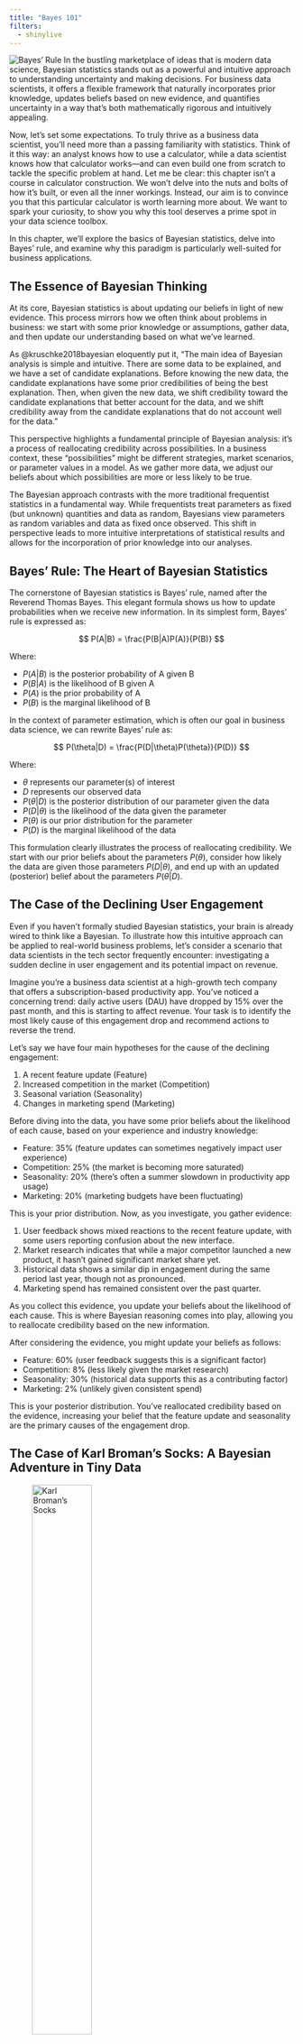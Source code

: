 ```yaml
---
title: "Bayes 101"
filters:
  - shinylive
---
```


![Bayes' Rule](img/bayes.webp){.lightbox}
In the bustling marketplace of ideas that is modern data science, Bayesian
statistics stands out as a powerful and intuitive approach to understanding
uncertainty and making decisions. For business data scientists, it offers a
flexible framework that naturally incorporates prior knowledge, updates beliefs
based on new evidence, and quantifies uncertainty in a way that's both
mathematically rigorous and intuitively appealing.

Now, let's set some expectations. To truly thrive as a business data scientist,
you'll need more than a passing familiarity with statistics. Think of it this
way: an analyst knows how to use a calculator, while a data scientist knows how
that calculator works—and can even build one from scratch to tackle the specific
problem at hand. Let me be clear: this chapter isn't a course in calculator
construction. We won't delve into the nuts and bolts of how it's built, or even
all the inner workings. Instead, our aim is to convince you that this particular
calculator is worth learning more about. We want to spark your curiosity, to
show you why this tool deserves a prime spot in your data science toolbox.

In this chapter, we'll explore the basics of Bayesian statistics, delve into
Bayes' rule, and examine why this paradigm is particularly well-suited for
business applications.

## The Essence of Bayesian Thinking

At its core, Bayesian statistics is about updating our beliefs in light of new
evidence. This process mirrors how we often think about problems in business: we
start with some prior knowledge or assumptions, gather data, and then update our
understanding based on what we've learned.

As @kruschke2018bayesian eloquently put it, "The main idea of Bayesian analysis
is simple and intuitive. There are some data to be explained, and we have a set
of candidate explanations. Before knowing the new data, the candidate
explanations have some prior credibilities of being the best explanation. Then,
when given the new data, we shift credibility toward the candidate explanations
that better account for the data, and we shift credibility away from the
candidate explanations that do not account well for the data."

This perspective highlights a fundamental principle of Bayesian analysis: it's a
process of reallocating credibility across possibilities. In a business context,
these "possibilities" might be different strategies, market scenarios, or
parameter values in a model. As we gather more data, we adjust our beliefs about
which possibilities are more or less likely to be true.

The Bayesian approach contrasts with the more traditional frequentist statistics
in a fundamental way. While frequentists treat parameters as fixed (but unknown)
quantities and data as random, Bayesians view parameters as random variables and
data as fixed once observed. This shift in perspective leads to more intuitive
interpretations of statistical results and allows for the incorporation of prior
knowledge into our analyses.

## Bayes' Rule: The Heart of Bayesian Statistics

The cornerstone of Bayesian statistics is Bayes' rule, named after the Reverend
Thomas Bayes. This elegant formula shows us how to update probabilities when we
receive new information. In its simplest form, Bayes' rule is expressed as:

$$
P(A|B) = \frac{P(B|A)P(A)}{P(B)}
$$

Where:

  - $P(A|B)$ is the posterior probability of A given B
  - $P(B|A)$ is the likelihood of B given A
  - $P(A)$ is the prior probability of A
  - $P(B)$ is the marginal likelihood of B

In the context of parameter estimation, which is often our goal in business data
science, we can rewrite Bayes' rule as:

$$
P(\theta|D) = \frac{P(D|\theta)P(\theta)}{P(D)}
$$

Where:

  - $\theta$ represents our parameter(s) of interest
  - $D$ represents our observed data
  - $P(\theta|D)$ is the posterior distribution of our parameter given the data
  - $P(D|\theta)$ is the likelihood of the data given the parameter
  - $P(\theta)$ is our prior distribution for the parameter
  - $P(D)$ is the marginal likelihood of the data
  
This formulation clearly illustrates the process of reallocating credibility. We
start with our prior beliefs about the parameters $P(\theta)$, consider how
likely the data are given those parameters $P(D|\theta)$, and end up with an
updated (posterior) belief about the parameters $P(\theta|D)$.  

## The Case of the Declining User Engagement

Even if you haven't formally studied Bayesian statistics, your brain is already
wired to think like a Bayesian. To illustrate how this intuitive approach can be
applied to real-world business problems, let's consider a scenario that data
scientists in the tech sector frequently encounter: investigating a sudden
decline in user engagement and its potential impact on revenue.

Imagine you're a business data scientist at a high-growth tech company that
offers a subscription-based productivity app. You've noticed a concerning trend:
daily active users (DAU) have dropped by 15% over the past month, and this is
starting to affect revenue. Your task is to identify the most likely cause of
this engagement drop and recommend actions to reverse the trend.

Let's say we have four main hypotheses for the cause of the declining
engagement:

1.  A recent feature update (Feature)
2.  Increased competition in the market (Competition)
3.  Seasonal variation (Seasonality)
4.  Changes in marketing spend (Marketing)

Before diving into the data, you have some prior beliefs about the likelihood of
each cause, based on your experience and industry knowledge:

  - Feature: 35% (feature updates can sometimes negatively impact user
    experience)
  - Competition: 25% (the market is becoming more saturated)
  - Seasonality: 20% (there's often a summer slowdown in productivity app usage)
  - Marketing: 20% (marketing budgets have been fluctuating)

This is your prior distribution. Now, as you investigate, you gather evidence:

1.  User feedback shows mixed reactions to the recent feature update, with some
    users reporting confusion about the new interface.
2.  Market research indicates that while a major competitor launched a new
    product, it hasn't gained significant market share yet.
3.  Historical data shows a similar dip in engagement during the same period
    last year, though not as pronounced.
4.  Marketing spend has remained consistent over the past quarter.

As you collect this evidence, you update your beliefs about the likelihood of
each cause. This is where Bayesian reasoning comes into play, allowing you to
reallocate credibility based on the new information.

After considering the evidence, you might update your beliefs as follows:

  - Feature: 60% (user feedback suggests this is a significant factor)
  - Competition: 8% (less likely given the market research)
  - Seasonality: 30% (historical data supports this as a contributing factor)
  - Marketing: 2% (unlikely given consistent spend)

This is your posterior distribution. You've reallocated credibility based on the
evidence, increasing your belief that the feature update and seasonality are the
primary causes of the engagement drop.

## The Case of Karl Broman's Socks: A Bayesian Adventure in Tiny Data

![Karl Broman's Socks](img/socks.png){fig-alt="[Karl Broman's Socks](https://x.com/kwbroman/status/523221976001679360)" fig-align="center" width=50%}

To illustrate the power of Bayesian thinking, even with limited data, let's
consider an intriguing example from Rasmus Bååth's Blog, which he calls "Tiny
Data, Approximate Bayesian Computation and the Socks of Karl Broman" (see
[original blog
post](https://www.sumsar.net/blog/2014/10/tiny-data-and-the-socks-of-karl-broman/)).
The problem is deceptively simple: Given that [Karl Broman has 11 unique socks
in his laundry](https://x.com/kwbroman/status/523221976001679360), how many
socks does he have in total? This is a perfect example of what Bååth calls "Tiny
Data" - a situation where we have very limited information but still need to
make an inference. It's a scenario that business data scientists often face,
where decisions need to be made with incomplete information.

### The Bayesian Approach to the Sock Problem

Bååth tackles this problem using Approximate Bayesian Computation (ABC), an
intuitive albeit computationally intensive method (see @rubin1984bayesianly).

In this Bayesian adventure, we begin with two crucial pieces of information,
encoded as prior probability distributions. The number of socks is a count
variable, so we'll employ a negative binomial data generating process. (We delve
into this topic in more detail in @sec-negative-binomial.) For now, let's follow
Bååth's lead and set ($\mu = 30$) and (size = 4).



```r
library(ggplot2)
# Dataframe of possible sock counts
sock_counts <- data.frame(n_socks = 0:100)

# Calculate probabilities from the negative binomial distribution
sock_counts$probability <- dnbinom(sock_counts$n_socks, mu = 30, size = 4)

# Create the histogram
ggplot(sock_counts, aes(x = n_socks, y = probability)) +
  geom_col(fill = "skyblue", color = "black") +
  theme_minimal() +
  labs(x = "Total Number of Socks", y = "Probability") +
  ggtitle("Prior Distribution for Total Number of Socks")
```

Next, we need to specify our beliefs about the proportion of socks that have a
pair. For this, we can use a beta data generating process. To remain consistent
with the blog post, we'll set shape1 = 15 and shape2 = 2. This distribution is
skewed towards higher values, suggesting a belief that most socks in a laundry
pile are likely to be paired. The parameters indicate an expectation
around 0.88, reflecting the common experience that unmatched socks are less
frequent.

```r
# Create a sequence of proportions from 0 to 1
proportions <- seq(0, 1, length.out = 100)

# Calculate density values from the beta distribution
density_values <- dbeta(proportions, shape1 = 15, shape2 = 2)

# Create the density plot
ggplot(data.frame(proportion = proportions, density = density_values),
       aes(x = proportion, y = density)) +
  geom_line(color = "darkgreen") +
  theme_minimal() +
  labs(x = "Proportion of Paired Socks", y = "Density") +
  ggtitle("Prior Distribution for Proportion of Paired Socks")
```

These prior distributions encapsulate our initial beliefs before we observe any
data. The Bayesian approach elegantly allows us to update these beliefs based on
the evidence, leading to more informed posterior distributions.

Now, let's craft the R code for simulating draws from this data generating
process.

```r
library(dplyr)
library(furrr)
library(patchwork)

set.seed(123)

# Enable parallel processing with the number of cores available
plan(multisession, workers = availableCores())

# Define the number of socks picked
n_picked <- 11

# Improved simulation function
simulate_socks <- function(n_picked) {
  # Generate total number of socks from prior
  n_socks <- rnbinom(1, mu = 30, size = 4)
  
  # Generate proportion of paired socks from prior
  prop_pairs <- rbeta(1, shape1 = 15, shape2 = 2)
  
  # Calculate number of pairs and odd socks
  n_pairs <- round(floor(n_socks / 2) * prop_pairs)
  n_odd <- n_socks - n_pairs * 2
  
  # Simulate picking socks
  socks <- rep(seq_len(n_pairs + n_odd), rep(c(2, 1), c(n_pairs, n_odd)))
  picked_socks <- sample(socks, size = min(n_picked, n_socks))
  sock_counts <- table(picked_socks)
  
  # Return results
  tibble(
    unique = sum(sock_counts == 1),
    pairs = sum(sock_counts == 2),
    n_socks = n_socks,
    n_pairs = n_pairs,
    n_odd = n_odd,
    prop_pairs = prop_pairs
  )
}

# Run simulations
n_sims <- 100000
sock_sim <- future_map_dfr(1:n_sims, ~simulate_socks(n_picked))

# Filter for matching simulations (11 unique socks, 0 pairs)
post_samples <- sock_sim %>%
  filter(unique == 11, pairs == 0)
```

This code implements the ABC method, which is a perfect illustration of the
"reallocation of credibility across possibilities" that Kruschke and Liddell
describe:

1.  We define prior distributions for the total number of socks (negative
    binomial) and the proportion of paired socks (beta). These represent our
    initial beliefs about the possibilities.
2.  We create a generative model that simulates picking socks from a laundry
    pile.
3.  We run this simulation many times (100,000 in this case), each time
    generating a possible scenario.
4.  We keep only those simulations that match our observed data (11 unique
    socks, 0 pairs). This step is where we reallocate credibility, focusing on
    the possibilities that are consistent with our observation.
5.  We analyze the results by calculating median values from the retained
    samples, which represent our updated beliefs.

### Visualizing the Results

```r
# Prepare data for plotting
prior_data <- sock_sim %>%
  count(n_socks) %>%
  mutate(prop = n / sum(n),
         type = "Prior")

posterior_data <- post_samples %>%
  count(n_socks) %>%
  mutate(prop = n / sum(n),
         type = "Posterior")

plot_data <- bind_rows(prior_data, posterior_data)

# Plot prior and posterior distributions
p1 <- ggplot(plot_data, aes(x = n_socks, y = prop, fill = type)) +
  geom_col(position = "dodge", alpha = 0.7) +
  scale_fill_manual(values = c("Prior" = "lightgreen", "Posterior" = "skyblue")) +
  labs(title = "Prior and Posterior Distributions of Total Socks",
       x = "Number of Socks", y = "", fill = "Distribution") +
  theme_minimal() +
  theme(legend.position = "top")

# Plot the posterior distribution of pairs and odd socks
p2 <- ggplot(post_samples, aes(x = n_pairs, y = n_odd)) +
  geom_hex(bins = 30) +
  scale_fill_viridis_c() +
  labs(title = "Joint Posterior Distribution of Pairs and Odd Socks",
       x = "Number of Pairs", y = "Number of Odd Socks") +
  theme_minimal()

# Combine plots
p1 / p2
```

### Results and Interpretation

After running this model, our best guess (median of the posterior) is that Karl
Broman has approximately:

```r
# Calculate summary statistics
summary_stats <- post_samples %>%
  summarize(
    median_socks = median(n_socks),
    median_pairs = median(n_pairs),
    median_odd = median(n_odd),
    ci_lower_socks = quantile(n_socks, 0.025),
    ci_upper_socks = quantile(n_socks, 0.975)
  )

```

  - Total socks: `r summary_stats$median_socks`
  (95% CI: `r summary_stats$ci_lower_socks` - `r summary_stats$ci_upper_socks`)
  - Pairs of socks: `r summary_stats$median_pairs`
  - Odd socks: `r summary_stats$median_odd`



Remarkably, when Karl later revealed the actual numbers, it turned out there
were 21 pairs and 3 odd socks, totaling 45 socks. The estimate is surprisingly
close, considering we only had one piece of information to work with! The
visualizations provide additional insights:

The first plot shows how our beliefs about the total number of socks changed
from the prior (green) to the posterior (blue) distribution after incorporating
the data. This is a clear visualization of the reallocation of credibility
across possibilities. The second plot illustrates the joint posterior
distribution of pairs and odd socks, showing the range of plausible combinations
given our model and data.

This example beautifully illustrates several key aspects of Bayesian thinking:

1.  Incorporation of prior knowledge: The model uses reasonable priors based on
    general knowledge about sock ownership.
2.  Handling uncertainty: The posterior distribution provides a range of
    plausible values, not just a point estimate.
3.  Learning from limited data: Even with just one piece of information (11
    unique socks), we can make a surprisingly accurate inference.
4.  Flexibility: The ABC approach allows us to work with a complex model that
    would be difficult to handle with traditional methods.
5.  Reallocation of credibility: We start with a wide range of possibilities and
    narrow down to those most consistent with our observation.

In business contexts, we often face similar situations - limited data combined
with domain expertise or prior experience. The sock example, while whimsical,
demonstrates how Bayesian methods can be powerful in such real-world scenarios.
As we progress through this book, we'll explore how these principles can be
applied to more complex business problems.

As Kruschke and Liddell (2018) point out, one of the key advantages of Bayesian
analysis is that "the posterior distribution can be directly examined to see
which parameter values are most credible, and what range of parameter values
covers the most credible values." This direct interpretation is particularly
valuable in business settings, where we often need to communicate results to
non-technical stakeholders.

For instance, in our sock example, we can straightforwardly say that 
"there's a 95% probability that the total number of socks is between
`r summary_stats$ci_lower_socks` and `r summary_stats$ci_upper_socks`."
This statement is intuitive and directly addresses the uncertainty in our
estimate, which is crucial for informed decision-making.
Additionally, we can quantify probabilities for specific scenarios, such as:
"The probability that there are at least 15 pairs
is `r scales::percent(mean(post_samples$n_pairs > 14))`."

Moreover, Bayesian methods naturally handle the "small data" scenarios that are
common in business. While big data gets a lot of attention, many important
business decisions are made with limited information. The Bayesian framework
allows us to start with prior knowledge (perhaps based on industry benchmarks or
previous experience), update this with whatever data is available, and still
produce meaningful results.

### A Note on Priors

It's important to remember that the less data you have, the more influential
your priors become. Transparency about your priors is essential, as is
investigating the sensitivity of your findings to different prior choices.
However, don't shy away from using informative priors when justified by data.
The interactive dashboard below utilizes {shinylive} (see @shinylive) to run
these simulations directly in your browser, allowing you to experiment with
various priors and observe their impact.

```shinylive-r
#| standalone: true
#| viewerHeight: 800
library(shiny)
library(ggplot2)
library(dplyr)
library(furrr)
library(patchwork)
library(shinybusy)

# Enable parallel processing with the number of cores available
plan(multisession, workers = availableCores())

# Define the number of socks picked
n_picked <- 11

# Improved simulation function
simulate_socks <- function(n_picked, n_socks) {
  # Generate total number of socks from prior
  n_socks <- rnbinom(1, mu = 30, size = 4)
  
  # Generate proportion of paired socks from prior
  prop_pairs <- rbeta(1, shape1 = 15, shape2 = 2)
  
  # Calculate number of pairs and odd socks
  n_pairs <- round(floor(n_socks / 2) * prop_pairs)
  n_odd <- n_socks - n_pairs * 2
  
  # Simulate picking socks
  socks <- rep(seq_len(n_pairs + n_odd), rep(c(2, 1), c(n_pairs, n_odd)))
  picked_socks <- sample(socks, size = min(n_picked, n_socks))
  sock_counts <- table(picked_socks)
  
  # Return results
  tibble(
    unique = sum(sock_counts == 1),
    pairs = sum(sock_counts == 2),
    n_socks = n_socks,
    n_pairs = n_pairs,
    n_odd = n_odd,
    prop_pairs = prop_pairs
  )
}

ui <- fluidPage(
  titlePanel("The Socks of Karl Broman"),
  use_busy_spinner(spin = "fading-circle"),  
  sidebarLayout(
    sidebarPanel(
      numericInput(
        inputId = "seed",
        label = "Random Seed",
        value = 123,
        min = 1,
        step = 1
      ),
      numericInput(
        inputId = "n_sims",
        label = "Number of Simulations",
        value = 50000,
        min = 100,
        step = 100
      ),
      sliderInput(
        inputId = "mu",
        label = "mu",
        min = 15,
        max = 60,
        value = 40,
        step = 1
      ),
      sliderInput(
        inputId = "size",
        label = "Size",
        min = 3,
        max = 10,
        value = 4,
        step = 1
      ),
      sliderInput(
        inputId = "shape1",
        label = "Shape 1",
        min = 2,
        max = 20,
        value = 15,
        step = 1
      ),
      sliderInput(
        inputId = "shape2",
        label = "Shape 2",
        min = 2,
        max = 8,
        value = 2,
        step = 1
      ),
      actionButton("run_sim", "Run Simulation")
    ),
    mainPanel(
      plotOutput("prior_socks"),
      plotOutput("prior_prop"),
      plotOutput("distribution_plot"),
      plotOutput("joint_plot")
    )
  )
)

server <- function(input, output) {
  
  sock_sim <- eventReactive(input$run_sim, {
    show_modal_spinner()  
    on.exit(remove_modal_spinner())
    set.seed(input$seed)  
    future_map_dfr(1:input$n_sims, ~simulate_socks(n_picked))
  })
  
  # Filter for matching simulations (11 unique socks, 0 pairs)
  post_samples <- reactive({
    sock_sim() %>% 
      filter(unique == 11, pairs == 0)
  })
  
  # Prepare data for plotting
  prior_data <- reactive({
    sock_sim() %>%
      count(n_socks) %>%
      mutate(prop = n / sum(n),
             type = "Prior")
  })
  
  posterior_data <- reactive({
    if(nrow(post_samples()) == 0) {
      return(tibble(n_socks = numeric(), prop = numeric(), type = character())) 
    }
    post_samples() %>%
      count(n_socks) %>%
      mutate(prop = n / sum(n),
             type = "Posterior")
  })
  
  output$prior_socks <- renderPlot({
    # Dataframe of possible sock counts
    sock_counts <- data.frame(n_socks = 0:100)
    
    # Calculate probabilities from the negative binomial distribution
    sock_counts$probability <- dnbinom(sock_counts$n_socks,
                                       mu = input$mu,
                                       size = input$size)
    
    # Create the histogram
    ggplot(sock_counts, aes(x = n_socks, y = probability)) +
      geom_col(fill = "skyblue", color = "black") +
      theme_minimal() +
      labs(x = "Total Number of Socks", y = "Probability") +
      ggtitle("Prior Distribution for Total Number of Socks")
  })
  
  output$prior_prop <- renderPlot({
    # Create a sequence of proportions from 0 to 1
    proportions <- seq(0, 1, length.out = 100)
    
    # Calculate density values from the beta distribution
    density_values <- dbeta(proportions, shape1 = input$shape1,
                            shape2 = input$shape2)
    
    # Create the density plot
    ggplot(data.frame(proportion = proportions, density = density_values),
           aes(x = proportion, y = density)) +
      geom_line(color = "darkgreen") +
      theme_minimal() +
      labs(x = "Proportion of Paired Socks", y = "Density") +
      ggtitle("Prior Distribution for Proportion of Paired Socks")
  })
  
  output$distribution_plot <- renderPlot({
    req(prior_data(), posterior_data())
    plot_data <- bind_rows(prior_data(), posterior_data())
    
    ggplot(plot_data, aes(x = n_socks, y = prop, fill = type)) +
      geom_col(position = "dodge", alpha = 0.7) +
      scale_fill_manual(values = c("Prior" = "lightgreen", "Posterior" = "skyblue")) +
      labs(title = "Prior and Posterior Distributions of Total Socks",
           x = "Number of Socks", y = "Proportion", fill = "Distribution") +
      theme_minimal() +
      theme(legend.position = "top")
  })
  
  output$joint_plot <- renderPlot({
    req(post_samples())
    if(nrow(post_samples()) > 0) {
      ggplot(post_samples(), aes(x = n_pairs, y = n_odd)) +
        geom_hex(bins = 30) +
        scale_fill_viridis_c() +
        labs(title = "Joint Posterior Distribution of Pairs and Odd Socks",
             x = "Number of Pairs", y = "Number of Odd Socks") +
        theme_minimal()
    } else {
      ggplot() + 
        annotate("text", x = 0.5, y = 0.5, label = "No matching simulations found") +
        theme_void()
    }
  })
}

shinyApp(ui = ui, server = server)

```


## Conclusion

Bayesian statistics offers a powerful and intuitive framework for business data
science, aligning closely with how businesses make decisions. By incorporating
prior knowledge, we can update our beliefs based on evidence and quantify
uncertainty in a natural way. The concept of reallocating credibility across
possibilities provides an intuitive way to think about learning from data.

Furthermore, Bayesian methods are particularly well-suited to the "small data"
scenarios often encountered in business. While "big data" garners much
attention, many crucial business decisions hinge on limited information. The
Bayesian framework allows us to begin with prior knowledge, update it with
available data, and then communicate our findings in plain language.

In essence, Bayesian statistics provides a flexible and powerful approach for
tackling the complex and often uncertain world of business decision-making.

::: {.callout-tip}
## Learn more
  - @kruschke2018bayesian Bayesian data analysis for newcomers.
  - @mcelreath2018statistical Statistical Rethinking: A Bayesian Course with
    Examples in R and Stan
  - @gelman2013bayesian Bayesian Data Analysis.
::: 
